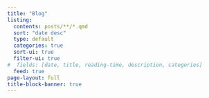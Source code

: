 ```yaml
---
title: "Blog"
listing:
  contents: posts/**/*.qmd
  sort: "date desc"
  type: default
  categories: true
  sort-ui: true
  filter-ui: true
#  fields: [date, title, reading-time, description, categories]
  feed: true
page-layout: full
title-block-banner: true
---
```



